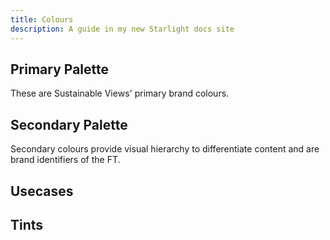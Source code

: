 ```yaml
---
title: Colours
description: A guide in my new Starlight docs site
---
```



## Primary Palette

These are Sustainable Views' primary brand colours.

<Palette brand="sustainable-views" type="palette" palette="primary" />

## Secondary Palette

Secondary colours provide visual hierarchy to differentiate content and are brand identifiers of the FT.

<Palette brand="sustainable-views" type="palette" palette="secondary" />

## Usecases

<Palette brand="internal" type="use-case" />

## Tints

<Palette brand="internal" type="tint" />
